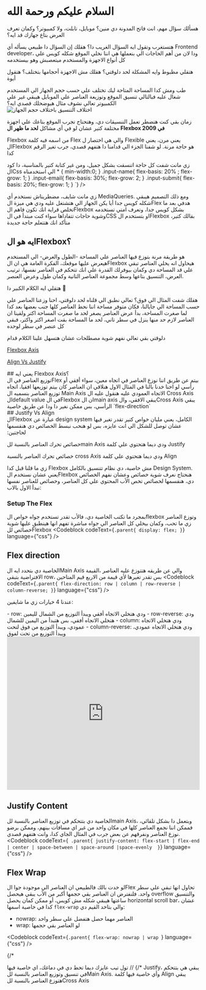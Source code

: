 
# السلام عليكم ورحمة الله

هسألك سؤال مهم، انت فاتح المدونة دي منين؟ موبايل، تابلت، ولا كمبيوتر؟ وكمان تعرف العرض بتاع جهازك قد ايه؟

هتستغرب وتقول ايه السؤال الغريب دا؟ هقلك إن السؤال دا طبيعي يسأله أي Frontend developer، ودا لان من أهم الحاجات الي بنعملها هي اننا نخلي الموقع شكله كويس علي كل أنواع الاجهزة والمستخدم ميتعصبش وهو بيستخدمه

هتقلي مظبوط وايه المشكلة لحد دلوقتي؟ هقلك مش الاجهزة أحجامها بتختلف؟ هتقول أيوة

طب ومش كدا المساحة المتاحة ليك تختلف علي حسب حجم الجهاز الي المستخدم شغال عليه فبالتالي تنسيق الموقع وتوزيعة العناصر علي الموبايل هيبقي غير علي الكمبيوتر
تعالي نشوف مثال هيوضحلك قصدي ايه؟
![اختلاف التنسيق باختلاف حجم الجهاز](/differentLayouts.gif)

زمان بقي كنت هتضطر تعمل التنسيقات دي، وهتحتاج تجرب الموقع بتاعك علي اجهزة مختلفة كتير عشان لو في أي مشاكل
**لحد ما ظهر ال Flexbox في 2009**

Flexbox من اسمه فيه كلمة Flex والي هي اختصار ل Flexible يعني مرن، يعني الFlexbox هو حاجة مرنة.
لو شفنا الجزء الي قدامنا دا هتفهم قصدي، جرب تغير الرقم كدا

<FlexboxEasy widthChanging={true} />
زي مانت شفت كل حاجة اتنسقت بشكل جميل، ومن غير كتابة كتير بالمناسبة، دا كود الCss
الي استخدمناه
<Codeblock
  language="css"
  codeText={`
.parent{
  display:flex;
  flex-wrap: wrap;
}
.parent > * {
  min-width:0;
}
.input-name{
  flex-basis: 20% ;
  flex-grow: 1;
}
.input-email{
  flex-basis: 30%;
  flex-grow: 2;
}
.input-submit{
  flex-basis: 20%; 
  flex-grow: 1;
}
`}
/>

زي مانت شايف، مضطريناش نستخدم أي MediaQueries. ومع ذلك التصميم هيبقي شكله كويس جدا أيا يكن الجهاز الي هتشتغل عليه ودي هي ميزة الFlex
هدفي بعد ما تخلص قراية انك تكون فاهم الFlexbox بشكل كويس جدا، وتعرف امتي تستخدمه وشوية حاجات تتفاداها 
سواء كنت مبتدأ في الCSS او بتستخدم الFlexbox بقالك كتير، متأكد انك هتتعلم حاجة جديدة

## ايه هو الFlexbox؟
هو طريقة مرنة بتوزع فيها العناصر علي المساحة -الطول والعرض- الي المستخدم هيعرض عليها موقعك، الفكرة العامة هي ان الFlexbox هيحاول انه يخلي العناصر تبقي علي قد المساحة دي
وكمان بيوفرلك القدرة علي انك تتحكم في العناصر نفسها، ترتيب العرض، التنسيق بتاعها وسط مجموعة العناصر التانية وكمان طول وعرض العنصر.

هتقلي ايه الكلام الكبير دا 🤣

هقلك شفت المثال الي فوق؟ تعالي نطبق الي قلناه لحد دلوقتي، احنا وزعنا العناصر علي حسب المساحة الي جايالنا، فكان متوفر مساحة اننا نحط العناصر كلها جنب بعضها
بعد كدا لما صغرت المساحة، بدأ عرض العناصر يصغر لحد ما صغرت المساحة اكتر ولقينا ان العناصر لازم حد منها ينزل في سطر تاني، لحد ما المساحة بقت اصغر اكتر واكتر، فبقي كل عنصر في سطر لوحده

دلوقتي بقي تعالي نفهم شوية مصطلحات عشان هتسهل علينا الكلام قدام

   [Flexbox Axis](#Axis)
  
   [Align Vs Justify](#align-vs-justify)

<div id="Axis">
## يعني ايه Flexbox Axis؟
</div>
توزيع العناصر في الFlex بيتم عن طريق اننا نوزع العناصر في اتجاه معين، سواء أفقي أو رأسي
لو احنا خدنا بالنا في المثال الاول هنلاقي ان العناصر كان بيتم توزيعها افقيا، اتجاه توزيع العناصر بنسميه ال Main Axis 
الاتجاه العمودي عليه هنقول عليه ال Cross Axis
<FlexboxEasy AxisExplain={true} />
الdefault value في الFlexbox ان الmain axis يبقي الافقي، والCross Axis يبقي الرأسي، بس ممكن نغير دا ودا عن طريق خاصية `flex-direction`
<Codeblock codeText={"flex-direction: row | column | column-reverse | row-reverse"} language={"CSS"}/>

<FlexDirectionExample />


<div id="align-vs-justify">
## Justify Vs Align
</div>
الFlexbox عبارة عن design system الكامل، يعني مليان خواص كتير تقدر تغير فيها عشان توصل للشكل الي انت عايزه، بس لو هنحب نبسط الخصائص دي هنقسمها لحاجتين:

خصائص تحرك العناصر بالنسبة للmain Axis ودي ديما هتحتوي علي كلمة Justify

خصائص تحرك العناصر بالنسبة cross Axis ودي ديما هتحتوي علي كلمة Align

زي ما قلنا قبل كدا Flexbox مش خاصية، دي نظام تتنسيق بالكامل Design System. يعني عشان نستخدم الFlexbox هنحتاج نعرف شوية خصائص
وعشان نفهم الخصائص دي، هنقسمها لخصائص تخص الأب المحتوي علي كل العناصر، وخصائص للعناصر نفسها
نبدأ الاول بالاب:
### Setup The Flex
بمجرد ما تكتب الخاصية دي، فالأب تقدر تستخدم جواه خواص الflexbox وتوزع العناصر زي ما تحب، وكمان بيخلي كل العناصر الي جواه مباشرة تفهم انها هينطبق عليها شوية خصائص للFlexbox
<Codeblock codeText={`
.parent{
  display: flex;
}
`} language={"css"} />

## Flex direction
الخاصية دي بتحدد ايه الMain Axis والي عن طريقه هتتوزع عليه العناصر
،القيمة الافتراضية بتبقي row، بس تقدر تغيرها لأي قيمة من الاربع قيم المتاحين
<Codeblock codeText={`
.parent{
  flex-direction: row | column | row-reverse | column-reverse;
}
`} language={"css"} />

عندنا 4 خيارات زي ما شايفين:
<div className="m-4">
  - row: ودي هتخلي الاتجاه أفقي ويبدأ التوزيع من الشمال لليمين
  - row-reverse: ودي هتخلي الاتجاه أفقي، بس هتبدأ من اليمين للشمال
  - column: ودي هتخلي الاتجاه عمودي، ويبدأ التوزيع من فوق لتحت
  - column-reverse: ودي هتخلي الاتجاه عمودي، ويبدأ التوزيع من تحت لفوق
</div>

<iframe height="400" width="100%" scrolling="no" title="Flex Direction" src="https://codepen.io/mostafakamar2308/embed/WNKOBzP?default-tab=css%2Cresult&editable=true" frameborder="no" loading="lazy" allowtransparency="true" allowfullscreen="true">
  See the Pen <a href="https://codepen.io/mostafakamar2308/pen/WNKOBzP">
  Untitled</a> by Mostafa Kamar (<a href="https://codepen.io/mostafakamar2308">@mostafakamar2308</a>)
  on <a href="https://codepen.io">CodePen</a>.
</iframe>


## Justify Content
الخاصية دي بتتحكم في توزيع العناصر بالنسبة للmain Axis، وبتعمل دا بشكل تلقائي، فممكن اننا نجمع العناصر كلها في مكان واحد من غير اي مسافات بينهم،
وممكن برضو نوزع العناصر ونفرقهم عن بعض
جرب في المثال الجاي كدا، وانت هتفهم قصدي.
<JustifyContent />
<Codeblock codeText={`
.parent{
  justify-content: flex-start | flex-end | center | space-between | space-around |space-evenly 
}`} language={"css"} />

## Flex Wrap
لو خدت بالك فالطبيعي ان العناصر الي موجودة جوا الFlex تحاول انها تبقي علي سطر واحد.
فلنفترض ان العناصر بقي حجمها أكبر من الأب يبقي هيحصل overflow والتنسيق ساعتها هيبقي شكله مش كويس، أو ممكن كمان يحصل horizontal scroll bar،
عشان كدا في خاصية اسمها `flex-wrap` والي بتاخد القيم دي:
- nowrap: العناصر مهما حصل هتفضل علي سطر واحد
- wrap: لو العناصر بقي حجمها 

<Codeblock codeText={`
.parent{
  flex-wrap: nowrap | wrap 
`} language={"css"} />


{/* <div dir="ltr" className="prose">
  <Sandpack tempelate="vanilla" theme={nightOwl}></Sandpack>
</div> */}
// تول تيب
عايزك ديما تحط دي في دماغك، اي خاصية فيها Justify، يبقي هي بتتحكم في تنسيق وتوزيع العناصر بالنسبة للMain Axis. وأي خاصية فيها كلمة Align يبقي هتوزع العناصر بالنسبة للCross Axis